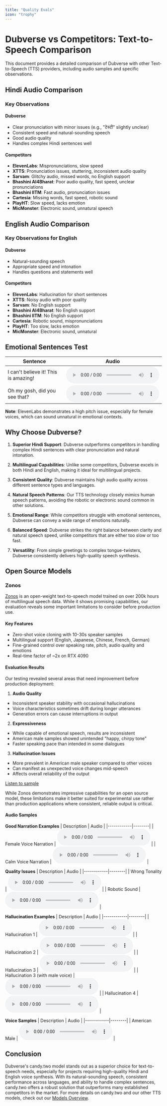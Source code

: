 ```yaml
---
title: "Quality Evals"
icon: "trophy"
---
```


# Dubverse vs Competitors: Text-to-Speech Comparison

This document provides a detailed comparison of Dubverse with other Text-to-Speech (TTS) providers, including audio samples and specific observations.


## Hindi Audio Comparison

<AudioComparison />

### Key Observations

#### Dubverse
- Clear pronunciation with minor issues (e.g., "टेस्टी" slightly unclear)
- Consistent speed and natural-sounding speech
- Good audio quality
- Handles complex Hindi sentences well

#### Competitors
- **ElevenLabs**: Mispronunciations, slow speed
- **XTTS**: Pronunciation issues, stuttering, inconsistent audio quality
- **Sarvam**: Glitchy audio, missed words, no English support
- **Bhashini AI4Bharat**: Poor audio quality, fast speed, unclear pronunciations
- **Bhashini IITM**: Fast audio, pronunciation issues
- **Cartesia**: Missing words, fast speed, robotic sound
- **PlayHT**: Slow speed, lacks emotion
- **MicMonster**: Electronic sound, unnatural speech

## English Audio Comparison

<EnglishAudioComparison />

### Key Observations for English

#### Dubverse
- Natural-sounding speech
- Appropriate speed and intonation
- Handles questions and statements well

#### Competitors
- **ElevenLabs**: Hallucination for short sentences
- **XTTS**: Noisy audio with poor quality
- **Sarvam**: No English support
- **Bhashini AI4Bharat**: No English support
- **Bhashini IITM**: No English support
- **Cartesia**: Robotic sound, mispronunciations
- **PlayHT**: Too slow, lacks emotion
- **MicMonster**: Electronic sound, unnatural

## Emotional Sentences Test

| Sentence | Audio |
|----------|-------|
| I can't believe it! This is amazing! | <audio controls src="https://dubverse-webapp.s3.ap-south-1.amazonaws.com/speaker_comparison/ElevenLabs_2024-10-07T10_16_20_Charlotte_pre_s50_sb75_se0_b_m2.mp3"></audio> |
| Oh my gosh, did you see that? | <audio controls src="https://dubverse-webapp.s3.ap-south-1.amazonaws.com/speaker_comparison/ElevenLabs_2024-10-07T10_16_20_Charlotte_pre_s50_sb75_se0_b_m2 (1).mp3"></audio> |

**Note**: ElevenLabs demonstrates a high pitch issue, especially for female voices, which can sound unnatural in emotional contexts.

## Why Choose Dubverse?

1. **Superior Hindi Support**: Dubverse outperforms competitors in handling complex Hindi sentences with clear pronunciation and natural intonation.

2. **Multilingual Capabilities**: Unlike some competitors, Dubverse excels in both Hindi and English, making it ideal for multilingual projects.

3. **Consistent Quality**: Dubverse maintains high audio quality across different sentence types and languages.

4. **Natural Speech Patterns**: Our TTS technology closely mimics human speech patterns, avoiding the robotic or electronic sound common in other solutions.

5. **Emotional Range**: While competitors struggle with emotional sentences, Dubverse can convey a wide range of emotions naturally.

6. **Balanced Speed**: Dubverse strikes the right balance between clarity and natural speech speed, unlike competitors that are either too slow or too fast.

7. **Versatility**: From simple greetings to complex tongue-twisters, Dubverse consistently delivers high-quality speech synthesis.

## Open Source Models

### Zonos

[Zonos](https://github.com/Zyphra/Zonos) is an open-weight text-to-speech model trained on over 200k hours of multilingual speech data. While it shows promising capabilities, our evaluation reveals some important limitations to consider before production use.

#### Key Features
- Zero-shot voice cloning with 10-30s speaker samples
- Multilingual support (English, Japanese, Chinese, French, German)
- Fine-grained control over speaking rate, pitch, audio quality and emotions
- Real-time factor of ~2x on RTX 4090

#### Evaluation Results

Our testing revealed several areas that need improvement before production deployment:

1. **Audio Quality**
- Inconsistent speaker stability with occasional hallucinations
- Voice characteristics sometimes drift during longer utterances
- Generation errors can cause interruptions in output

2. **Expressiveness**
- While capable of emotional speech, results are inconsistent
- American male samples showed unintended "happy, chirpy tone"
- Faster speaking pace than intended in some dialogues

3. **Hallucination Issues**
- More prevalent in American male speaker compared to other voices
- Can manifest as unexpected voice changes mid-speech
- Affects overall reliability of the output

[Listen to sample](https://dubverse-webapp.s3.ap-south-1.amazonaws.com/speaker_comparison/zyphra_zonos/american+male+.wav)

While Zonos demonstrates impressive capabilities for an open source model, these limitations make it better suited for experimental use rather than production applications where consistent, reliable output is critical.

#### Audio Samples

**Good Narration Examples**
| Description | Audio |
|------------|--------|
| Female Voice Narration | <audio controls src="https://dubverse-webapp.s3.ap-south-1.amazonaws.com/speaker_comparison/zyphra_zonos/Good+narration+style+in+female+voice+.wav"></audio> |
| Calm Voice Narration | <audio controls src="https://dubverse-webapp.s3.ap-south-1.amazonaws.com/speaker_comparison/zyphra_zonos/Good+narration+style+in+calm+voice+.wav"></audio> |

**Quality Issues**
| Description | Audio |
|------------|--------|
| Wrong Tonality | <audio controls src="https://dubverse-webapp.s3.ap-south-1.amazonaws.com/speaker_comparison/zyphra_zonos/wrong+tonality+.wav"></audio> |
| Robotic Sound | <audio controls src="https://dubverse-webapp.s3.ap-south-1.amazonaws.com/speaker_comparison/zyphra_zonos/robotic+sound1.wav"></audio> |

**Hallucination Examples**
| Description | Audio |
|------------|--------|
| Hallucination 1 | <audio controls src="https://dubverse-webapp.s3.ap-south-1.amazonaws.com/speaker_comparison/zyphra_zonos/Hallucination+1.wav"></audio> |
| Hallucination 2 | <audio controls src="https://dubverse-webapp.s3.ap-south-1.amazonaws.com/speaker_comparison/zyphra_zonos/Hallucination+2.wav"></audio> |
| Hallucination 3 | <audio controls src="https://dubverse-webapp.s3.ap-south-1.amazonaws.com/speaker_comparison/zyphra_zonos/hallucination+3+.wav"></audio> |
| Hallucination 3 (with male voice) | <audio controls src="https://dubverse-webapp.s3.ap-south-1.amazonaws.com/speaker_comparison/zyphra_zonos/hallucination+3+(male+voice+added+).wav"></audio> |
| Hallucination 4 | <audio controls src="https://dubverse-webapp.s3.ap-south-1.amazonaws.com/speaker_comparison/zyphra_zonos/hallucination+4+.wav"></audio> |

**Voice Samples**
| Description | Audio |
|------------|--------|
| American Male | <audio controls src="https://dubverse-webapp.s3.ap-south-1.amazonaws.com/speaker_comparison/zyphra_zonos/american+male+.wav"></audio> |

## Conclusion

Dubverse's candy.two model stands out as a superior choice for text-to-speech needs, especially for projects requiring high-quality Hindi and English voice synthesis. With its natural-sounding speech, consistent performance across languages, and ability to handle complex sentences, candy.two offers a robust solution that outperforms many established competitors in the market. For more details on candy.two and our other TTS models, check out our [Models Overview](/models/overview#candy-two-model).
